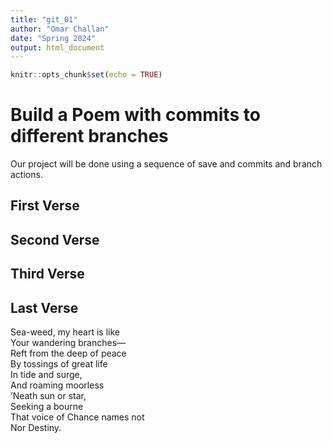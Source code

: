 ```yaml
---
title: "git_01"
author: "Omar Challan"
date: "Spring 2024"
output: html_document
---
```


```r
knitr::opts_chunk$set(echo = TRUE)
```
# Build a Poem with commits to different branches
Our project will be done using a sequence of save and commits and branch actions.
<!-- Do not modify or change any text in "!--" bracketed areas such as this --- these are instructions to
you, if you change any of this the git program will notice it and compromise your git merging strategy !-->

## First Verse 
<!--Put the first five lines of a poem by Lewis Carrol in this section!-->

## Second Verse
<!--Put the first five lines of a poem by Robert Frost here!-->

## Third Verse
<!--Put the first two verses of The Walrus and the Carpenter here!-->

## Last Verse
<!--Put a short poem you created using chatGPT of 20 to 30 lines,here!-->
Sea-weed, my heart is like    
Your wandering branches—    
Reft from the deep of peace    
By tossings of great life    
In tide and surge,    
And roaming moorless    
'Neath sun or star,    
Seeking a bourne    
That voice of Chance names not    
Nor Destiny.  

